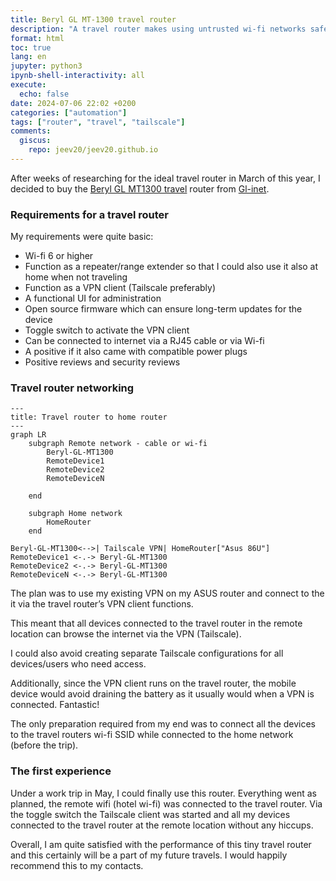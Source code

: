 ```yaml
---
title: Beryl GL MT-1300 travel router
description: "A travel router makes using untrusted wi-fi networks safe and easy"
format: html
toc: true
lang: en
jupyter: python3
ipynb-shell-interactivity: all
execute:
  echo: false
date: 2024-07-06 22:02 +0200
categories: ["automation"]
tags: ["router", "travel", "tailscale"]
comments:
  giscus:
    repo: jeev20/jeev20.github.io
---
```





After weeks of researching for the ideal travel router in March of this year, I decided to buy the [Beryl GL MT1300 travel](https://www.gl-inet.com/products/gl-mt1300/) router from [Gl-inet](https://www.gl-inet.com/). 

### Requirements for a travel router 
My requirements were quite basic:

* Wi-fi 6 or higher
* Function as a repeater/range extender so that I could also use it also at home when not traveling
* Function as a VPN client (Tailscale preferably)
* A functional UI for administration
* Open source firmware which can ensure long-term updates for the device
* Toggle switch to activate the VPN client
* Can be connected to internet via a RJ45 cable or via Wi-fi 
* A positive if it also came with compatible power plugs
* Positive reviews and security reviews 

### Travel router networking 
```mermaid
---
title: Travel router to home router
---
graph LR
    subgraph Remote network - cable or wi-fi
        Beryl-GL-MT1300
        RemoteDevice1 
        RemoteDevice2 
        RemoteDeviceN

    end

    subgraph Home network
        HomeRouter
    end

Beryl-GL-MT1300<-->| Tailscale VPN| HomeRouter["Asus 86U"]
RemoteDevice1 <-.-> Beryl-GL-MT1300 
RemoteDevice2 <-.-> Beryl-GL-MT1300 
RemoteDeviceN <-.-> Beryl-GL-MT1300 

```

The plan was to use my existing VPN on my ASUS router and connect to the it via the travel router's VPN client functions. 

::: {.callout}
This meant that all devices connected to the travel router in the remote location can browse the internet via the VPN (Tailscale). 

I could also avoid creating separate Tailscale configurations for all devices/users who need access. 

Additionally, since the VPN client runs on the travel router, the mobile device would avoid draining the battery as it usually would when a VPN is connected. 
Fantastic!
:::


 

The only preparation required from my end was to connect all the devices to the travel routers wi-fi SSID while connected to the home network (before the trip). 

### The first experience  
Under a work trip in May, I could finally use this router. Everything went as planned, the remote wifi (hotel wi-fi) was connected to the travel router. Via the toggle switch the Tailscale client was started and all my devices connected to the travel router at the remote location without any hiccups.

Overall, I am quite satisfied with the performance of this tiny travel router and this certainly will be a part of my future travels. I would happily recommend this to my contacts. 
